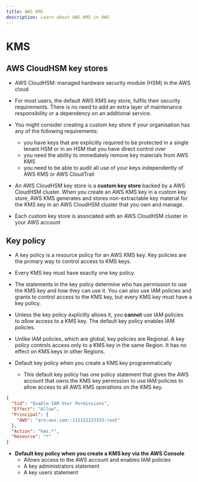 ```yaml
---
title: AWS KMS
description: Learn about AWS KMS in AWS
---
```


# KMS

## AWS CloudHSM key stores

- AWS CloudHSM: managed hardware security module (HSM) in the AWS cloud
- For most users, the default AWS KMS key store, fulfils their security requirements. There is no need to add an extra layer of maintenance responsibility or a dependency on an additional service.

- You might consider creating a custom key store if your organisation has any of the following requirements:
  - you have keys that are explicitly required to be protected in a single tenant HSM or in an HSM that you have direct control over
  - you need the ability to immediately remove key materials from AWS KMS
  - you need to be able to audit all use of your keys independently of AWS KMS or AWS CloudTrail

- An AWS CloudHSM key store is a **custom key store** backed by a AWS CloudHSM cluster. When you create an AWS KMS key in a custom key store, AWS KMS generates and stores non-extractable key material for the KMS key in an AWS CloudHSM cluster that you own and manage.
- Each custom key store is associated with an AWS CloudHSM cluster in your AWS account

## Key policy

- A key policy is a resource policy for an AWS KMS key. Key policies are the primary way to control access to KMS keys.
- Every KMS key must have exactly one key policy.
- The statements in the key policy determine who has permission to use the KMS key and how they can use it. You can also use IAM policies and grants to control access to the KMS key, but every KMS key must have a key policy.
- Unless the key policy explicitly allows it, you **cannot** use IAM policies to *allow* access to a KMS key. The default key policy enables IAM policies.
- Unlike IAM policies, which are global, key policies are Regional. A key policy controls access only to a KMS key in the same Region. It has no effect on KMS keys in other Regions.

- Default key policy when you create a KMS key programmatically
  - This default key policy has one policy statement that gives the AWS account that owns the KMS key permission to use IAM policies to allow access to all AWS KMS operations on the KMS key.

```json
{
  "Sid": "Enable IAM User Permissions",
  "Effect": "Allow",
  "Principal": {
    "AWS": "arn:aws:iam::111122223333:root"
  },
  "Action": "kms:*",
  "Resource": "*"
}
```

- **Default key policy when you create a KMS key via the AWS Console**
  - Allows access to the AWS account and enables IAM policies
  - A key administrators statement
  - A key users statement
